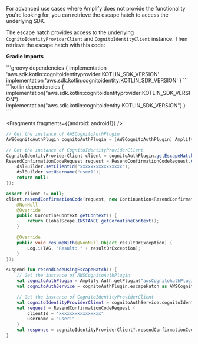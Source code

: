 For advanced use cases where Amplify does not provide the functionality you're looking for,
you can retrieve the escape hatch to access the underlying SDK.

The escape hatch provides access to the underlying `CognitoIdentityProviderClient` and `CognitoIdentityClient` instance. Then retrieve the escape hatch with this code:

**Gradle Imports**

<BlockSwitcher>
<Block name="Groovy DSL">
```groovy
dependencies {
    implementation 'aws.sdk.kotlin:cognitoidentityprovider:KOTLIN_SDK_VERSION'
    implementation 'aws.sdk.kotlin:cognitoidentity:KOTLIN_SDK_VERSION'
}
```
</Block>
<Block name="Kotlin DSL">
```kotlin
dependencies {
    implementation("aws.sdk.kotlin:cognitoidentityprovider:KOTLIN_SDK_VERSION")
    implementation("aws.sdk.kotlin:cognitoidentity:KOTLIN_SDK_VERSION")
}
```
</Block>
</BlockSwitcher>    


<BlockSwitcher>

<Block name="Java">

<Fragments fragments={{android: android1}} />

```java
// Get the instance of AWSCognitoAuthPlugin
AWSCognitoAuthPlugin cognitoAuthPlugin = (AWSCognitoAuthPlugin) Amplify.Auth.getPlugin("awsCognitoAuthPlugin");

// Get the instance of CognitoIdentityProviderClient
CognitoIdentityProviderClient client = cognitoAuthPlugin.getEscapeHatch().getCognitoIdentityProviderClient();
ResendConfirmationCodeRequest request = ResendConfirmationCodeRequest.Companion.invoke(dslBuilder -> {
    dslBuilder.setClientId("xxxxxxxxxxxxxxxx");
    dslBuilder.setUsername("user1");
    return null;
});

assert client != null;
client.resendConfirmationCode(request, new Continuation<ResendConfirmationCodeResponse>() {
    @NonNull
    @Override
    public CoroutineContext getContext() {
        return GlobalScope.INSTANCE.getCoroutineContext();
    }

    @Override
    public void resumeWith(@NonNull Object resultOrException) {
        Log.i(TAG, "Result: " + resultOrException);
    }
});
```

</Block>

<Block name="Kotlin">

```kotlin
suspend fun resendCodeUsingEscapeHatch() {
    // Get the instance of AWSCognitoAuthPlugin
    val cognitoAuthPlugin = Amplify.Auth.getPlugin("awsCognitoAuthPlugin")
    val cognitoAuthService = cognitoAuthPlugin.escapeHatch as AWSCognitoAuthService

    // Get the instance of CognitoIdentityProviderClient
    val cognitoIdentityProviderClient = cognitoAuthService.cognitoIdentityProviderClient
    val request = ResendConfirmationCodeRequest {
        clientId = "xxxxxxxxxxxxxxxx"
        username = "user1"
    }
    val response = cognitoIdentityProviderClient?.resendConfirmationCode(request)
}
```

</Block>

</BlockSwitcher>
